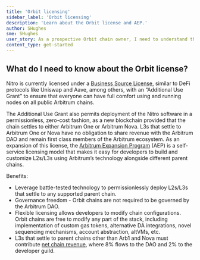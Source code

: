 ```yaml
---
title: 'Orbit licensing'
sidebar_label: 'Orbit licensing'
description: 'Learn about the Orbit license and AEP.'
author: SHughes
sme: SHughes
user_story: As a prospective Orbit chain owner, I need to understand the Orbit license.
content_type: get-started
---
```


## What do I need to know about the Orbit license?

Nitro is currently licensed under a [Business Source License](https://github.com/OffchainLabs/nitro/blob/master/LICENSE.md), similar to DeFi protocols like Uniswap and Aave, among others, with an “Additional Use Grant” to ensure that everyone can have full comfort using and running nodes on all public Arbitrum chains.

The Additional Use Grant also permits deployment of the Nitro software in a permissionless, zero-cost fashion, as a new blockchain provided that the chain settles to either Arbitrum One or Arbitrum Nova. L3s that settle to Arbitrum One or Nova have no obligation to share revenue with the Arbitrum DAO and remain first class members of the Arbitrum ecosystem.
As an expansion of this license, the [Arbitrum Expansion Program](https://docs.arbitrum.foundation/aep/ArbitrumExpansionProgramTerms.pdf) (AEP) is a self-service licensing model that makes it easy for developers to build and customize L2s/L3s using Arbitrum’s technology alongside different parent chains.

Benefits:

- Leverage battle-tested technology to permissionlessly deploy L2s/L3s that settle to any supported parent chain.
- Governance freedom - Orbit chains are not required to be governed by the Arbitrum DAO.
- Flexible licensing allows developers to modify chain configurations. Orbit chains are free to modify any part of the stack, including implementation of custom gas tokens, alternative DA integrations, novel sequencing mechanisms, account abstraction, altVMs, etc.
- L3s that settle to parent chains other than Arb1 and Nova must contribute [net chain revenue](https://docs.arbitrum.io/launch-orbit-chain/02-configure-your-chain/common-configurations/calculate-aep-fees#calculating-aep-fees), where 8% flows to the DAO and 2% to the developer guild.
